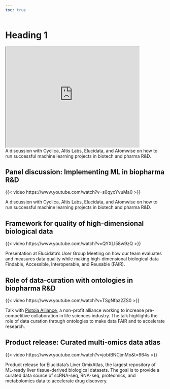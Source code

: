 ```yaml
---
toc: true
---
```

<!-- Experimenting with multi-column layout in html output. The problem is that if I use a heading inside any of the tags {.columns}, {.layout} or {.layout-ncol} or {.g-col-6}, the heading does not show in the table of contents -->

```{=html}
<h1 text-align: center> Heading 1 </h1>

<iframe width="420" height="315" src="https://www.youtube.com/watch?v=s0qyxYvuMa0">
</iframe>

<div>
    A discussion with Cyclica, Altis Labs, Elucidata, and Atomwise on how to run successful machine learning projects in biotech and pharma R&D.
</div>

```

## Panel discussion: Implementing ML in biopharma R&D
{{< video https://www.youtube.com/watch?v=s0qyxYvuMa0 >}}

A discussion with Cyclica, Altis Labs, Elucidata, and Atomwise on how to run successful machine learning projects in biotech and pharma R&D.


## Framework for quality of high-dimensional biological data

{{< video https://www.youtube.com/watch?v=QYXLI58w9zQ >}}

Presentation at Elucidata's User Group Meeting on how our team evaluates and measures data quality while making high-dimensional biological data Findable, Accessible, Interoperable, and Reusable (FAIR).


## Role of data-curation with ontologies in biopharma R&D
{{< video https://www.youtube.com/watch?v=TSgNfaz2ZS0 >}}

Talk with [Pistoia Alliance](https://www.pistoiaalliance.org/), a non-profit alliance working to increase pre-competitive collaboration in life sciences industry. The talk highlights the role of data curation through ontologies to make data FAIR and to accelerate research.

## Product release: Curated multi-omics data atlas

{{< video https://www.youtube.com/watch?v=jobtBNCjmMo&t=964s >}}

Product release for Elucidata’s Liver OmixAtlas, the largest repository of ML-ready liver tissue-derived biological datasets. The goal is to provide a curated data source of scRNA-seq, RNA-seq, proteomics, and metabolomics data to accelerate drug discovery.
